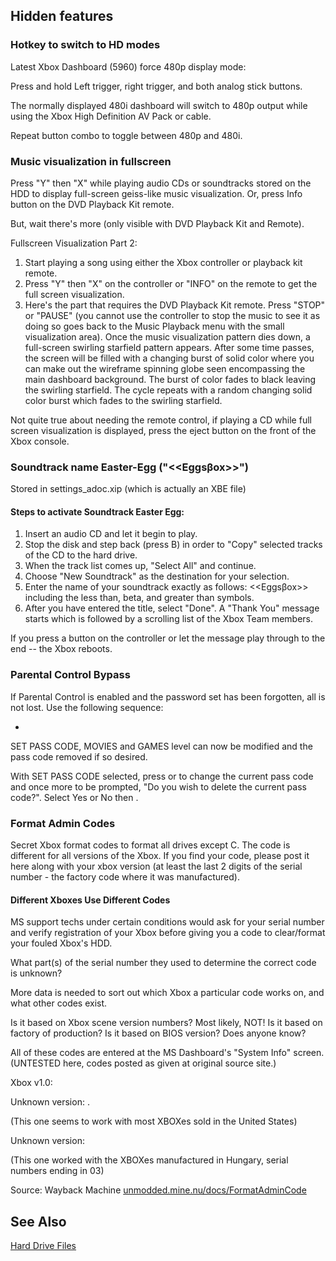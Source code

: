 == Hidden features ==

=== Hotkey to switch to HD modes ===

Latest Xbox Dashboard (5960) force 480p display mode:

Press and hold Left trigger, right trigger, and both analog stick buttons.

The normally displayed 480i dashboard will switch to 480p output while using
the Xbox High Definition AV Pack or cable.

Repeat button combo to toggle between 480p and 480i.

=== Music visualization in fullscreen ===
Press "Y" then "X" while playing audio CDs or soundtracks stored on the HDD to display full-screen geiss-like music visualization.  Or, press Info button on the DVD Playback Kit remote.

But, wait there's more (only visible with DVD Playback Kit and Remote).

Fullscreen Visualization Part 2:

#Start playing a song using either the Xbox controller or playback kit remote.
#Press "Y" then "X" on the controller or "INFO" on the remote to get the full screen visualization.
#Here's the part that requires the DVD Playback Kit remote.  Press "STOP" or "PAUSE" (you cannot use the controller to stop the music to see it as doing so goes back to the Music Playback menu with the small visualization area).  Once the music visualization pattern dies down, a full-screen swirling starfield pattern appears.  After some time passes, the screen will be filled with a changing burst of solid color where you can make out the wireframe spinning globe seen encompassing the main dashboard background.  The burst of color fades to black leaving the swirling starfield. The cycle repeats with a random changing solid color burst which fades to the swirling starfield.

Not quite true about needing the remote control, if playing a CD while full screen visualization is displayed, press the eject button on the front of the Xbox console.

=== Soundtrack name Easter-Egg ("<<Eggs&beta;ox>>") ===

Stored in settings_adoc.xip (which is actually an XBE file)

==== Steps to activate Soundtrack Easter Egg: ====
# Insert an audio CD and let it begin to play. 
# Stop the disk and step back (press B) in order to "Copy" selected tracks of the CD to the hard drive. 
# When the track list comes up, "Select All" and continue. 
# Choose "New Soundtrack" as the destination for your selection. 
# Enter the name of your soundtrack exactly as follows: <<Eggs&beta;ox>> including the less than, beta, and greater than symbols. 
# After you have entered the title, select "Done".  A "Thank You" message starts which is followed by a scrolling list of the Xbox Team members.
If you press a button on the controller or let the message play through to the end -- the Xbox reboots.

=== Parental Control Bypass ===

If Parental Control is enabled and the password set has been forgotten, all is not lost.  Use the following sequence:
* {{input-x}} {{input-y}} {{input-lt}} {{input-x}}
SET PASS CODE, MOVIES and GAMES level can now be modified and the pass code removed if so desired.

With SET PASS CODE selected, press {{input-a}} or {{input-start}} to change the current pass code and once more to be prompted, "Do you wish to delete the current pass code?". Select Yes or No then {{input-a}}.

=== Format Admin Codes ===

Secret Xbox format codes to format all drives except C. The code is different for all versions of the Xbox. If you find your code, please post it here along with your xbox version (at least the last 2 digits of the serial number - the factory code where it was manufactured).

==== Different Xboxes Use Different Codes ====

MS support techs under certain conditions would ask for your serial number and verify registration of your Xbox before giving you a code to clear/format your fouled Xbox's HDD. 

What part(s) of the serial number they used to determine the correct code is unknown?

More data is needed to sort out which Xbox a particular code works on, and what other codes exist.

Is it based on Xbox scene version numbers?  Most likely, NOT!  Is it based on factory of production? Is it based on BIOS version?  Does anyone know?   


All of these codes are entered at the MS Dashboard's "System Info" screen. (UNTESTED here, codes posted as given at original source site.)


Xbox v1.0: {{input-y}} {{input-x}}  {{input-ly+}} {{input-lx-}} {{input-a}}


Unknown version: {{input-y}} {{input-ly+}} {{input-ly-}} {{input-x}} {{input-a}}.

(This one seems to work with most XBOXes sold in the United States) 


Unknown version: {{input-y}} {{input-lx-}} {{input-x}} {{input-a}} {{input-lx-}} 

(This one worked with the XBOXes manufactured in Hungary, serial numbers ending in 03) 


Source: Wayback Machine [https://web.archive.org/web/20041010231137/http://unmodded.mine.nu:80/docs/FormatAdminCode  unmodded.mine.nu/docs/FormatAdminCode]

== See Also ==

[[Hard Drive Files]]